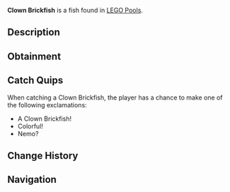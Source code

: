 {{FishInfobox
|image          = Clown Brickfish.png
|rarity         = Limited
|sea            = First Sea
|location       = [[LEGO Event]]
|sublocation    = 
|sources        = Fishing Rod
|radar_location = 
|xp             = 30
|weather        = 
|time           = 
|season         = 
|bait           = Stud Bait
|base_weight    = 0.8
|base_value     = 80
|weight_range   = 0.5
|base_chance    = 125
|base_resil     = 95
}}
'''Clown Brickfish''' is a {{Rarity|Limited}} fish found in [[LEGO Pool]]s.

== Description ==
{{Description|A playful orange fish, with bright black & white blocky patterns.|Bestiary Entry}}

== Obtainment ==
{{Description|Catchable during LEGO event.|Bestiary Hint}}
{{Fish Availability|
LEGO Pool
|top_rods      = 
Brick Built Rod\115551.7\116595.75
|recommended   = 
}}

== Catch Quips ==
When catching a Clown Brickfish, the player has a chance to make one of the following exclamations:
* A Clown Brickfish!
* Colorful!
* Nemo?

== Change History ==
{{Change History|{{subst:Current Version}}}}

== Navigation ==
{{Fish Navbox|LEGO Event}}